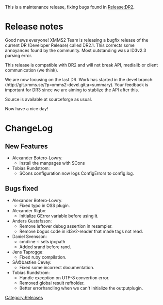 {{Navbar}}

This is a maintenance release, fixing bugs found in [[Release:DR2]].

= Release notes =

Good news everyone! XMMS2 Team is releasing a bugfix release of the current DR (Developer Release) called DR2.1. This corrects some annoyances found by the community. Most outstanding was a ID3v2.3 parsing error.

This release is compatible with DR2 and will not break API, medialib or client communication (we think).

We are now focusing on the last DR. Work has started in the devel branch (http://git.xmms.se/?p=xmms2-devel.git;a=summary). Your feedback is important for DR3 since we are aiming to stablize the API after this.

Source is available at sourceforge as usual.

Now have a nice day!

= ChangeLog =

==New Features==
* Alexander Botero-Lowry:
** Install the manpages with SCons {{Bug|300}}
* Tobias Rundstrom:
** SCons configuration now logs ConfigErrors to config.log. {{Bug|307}}
==Bugs fixed==
* Alexander Botero-Lowry:
** Fixed typo in OSS plugin. {{Bug|326}}
* Alexander Rigbo:
** Initialize GError variable before using it. {{Bug|318}}
* Anders Gustafsson:
** Remove leftover debug assertion in resampler. {{Bug|314}}
** Remove bogus code in id3v2-reader that made tags not read. {{Bug|293}}
* Daniel Svensson:
** cmdline -i <url> sets ipcpath {{Bug|316}}
** Added srand before rand. {{Bug|315}}
* Jens Taprogge:
** Fixed ruby compilation. {{Bug|294}}
* SÃ©bastien Cevey:
** Fixed some incorrect documentation. {{Bug|308}}
* Tobias Rundstrom:
** Handle exception on UTF-8 convertion error. {{Bug|325}}
** Removed global result refholder. {{Bug|301}}
** Better errorhandling when we can't initialize the outputplugin. {{Bug|296}}


[[Category:Releases]]